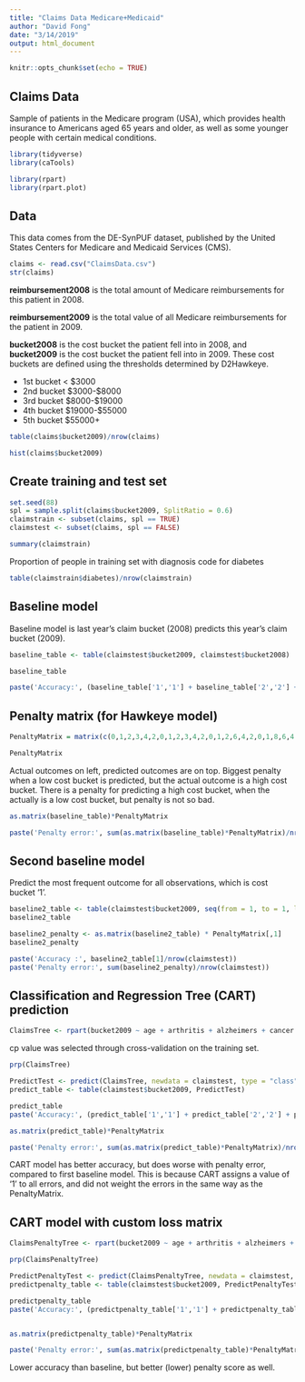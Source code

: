```yaml
---
title: "Claims Data Medicare+Medicaid"
author: "David Fong"
date: "3/14/2019"
output: html_document
---
```


```r
knitr::opts_chunk$set(echo = TRUE)
```

## Claims Data

Sample of patients in the Medicare program (USA), which provides health insurance to Americans aged 65 years and older, as well as some younger people with certain medical conditions.

```r
library(tidyverse)
library(caTools)
```
```r
library(rpart)
library(rpart.plot)
```


## Data

This data comes from the DE-SynPUF dataset, published by the United States Centers for Medicare and Medicaid Services (CMS).

```r
claims <- read.csv("ClaimsData.csv")
str(claims)
```

**reimbursement2008** is the total amount of Medicare reimbursements for this patient in 2008.

**reimbursement2009** is the total value of all Medicare reimbursements for the patient in 2009.

**bucket2008** is the cost bucket the patient fell into in 2008, and **bucket2009** is the cost bucket
the patient fell into in 2009. These cost buckets are defined using the thresholds determined
by D2Hawkeye.

* 1st bucket < $3000
* 2nd bucket $3000-$8000
* 3rd bucket $8000-$19000
* 4th bucket $19000-$55000
* 5th bucket $55000+

```r

table(claims$bucket2009)/nrow(claims)

hist(claims$bucket2009)

```

## Create training and test set

```r
set.seed(88)
spl = sample.split(claims$bucket2009, SplitRatio = 0.6)
claimstrain <- subset(claims, spl == TRUE)
claimstest <- subset(claims, spl == FALSE)
```

```r
summary(claimstrain)
```

Proportion of people in training set with diagnosis code for diabetes

```r
table(claimstrain$diabetes)/nrow(claimstrain)
```

## Baseline model

Baseline model is last year's claim bucket (2008) predicts this year's claim bucket (2009).

```r
baseline_table <- table(claimstest$bucket2009, claimstest$bucket2008)

baseline_table

paste('Accuracy:', (baseline_table['1','1'] + baseline_table['2','2'] + baseline_table['3','3'] + baseline_table['4','4'] + baseline_table['5','5'])/nrow(claimstest))
```

## Penalty matrix (for Hawkeye model)

```r
PenaltyMatrix = matrix(c(0,1,2,3,4,2,0,1,2,3,4,2,0,1,2,6,4,2,0,1,8,6,4,2,0), byrow = TRUE, nrow = 5)

PenaltyMatrix
```

Actual outcomes on left, predicted outcomes are on top.
Biggest penalty when a low cost bucket is predicted, but the actual outcome is a high cost bucket.
There is a penalty for predicting a high cost bucket, when the actually is a low cost bucket, but penalty is not so bad.

```r
as.matrix(baseline_table)*PenaltyMatrix

paste('Penalty error:', sum(as.matrix(baseline_table)*PenaltyMatrix)/nrow(claimstest))

```

## Second baseline model

Predict the most frequent outcome for all observations, which is cost bucket '1'.

```r
baseline2_table <- table(claimstest$bucket2009, seq(from = 1, to = 1, length.out = nrow(claimstest)))
baseline2_table
```

```r
baseline2_penalty <- as.matrix(baseline2_table) * PenaltyMatrix[,1]
baseline2_penalty

paste('Accuracy :', baseline2_table[1]/nrow(claimstest))
paste('Penalty error:', sum(baseline2_penalty)/nrow(claimstest))
```

## Classification and Regression Tree (CART) prediction

```r
ClaimsTree <- rpart(bucket2009 ~ age + arthritis + alzheimers + cancer + copd + depression + diabetes + heart.failure + ihd + kidney + osteoporosis + stroke + bucket2008 + reimbursement2008, data = claimstrain, method = "class", cp = 0.00005)
```

cp value was selected through cross-validation on the training set.

```r
prp(ClaimsTree)
```
```r
PredictTest <- predict(ClaimsTree, newdata = claimstest, type = "class")
predict_table <- table(claimstest$bucket2009, PredictTest)

predict_table
paste('Accuracy:', (predict_table['1','1'] + predict_table['2','2'] + predict_table['3','3'] + predict_table['4','4'] + predict_table['5','5'])/nrow(claimstest))

```

```r
as.matrix(predict_table)*PenaltyMatrix

paste('Penalty error:', sum(as.matrix(predict_table)*PenaltyMatrix)/nrow(claimstest))
```

CART model has better accuracy, but does worse with penalty error, compared to first baseline model.
This is because CART assigns a value of '1' to all errors, and did not weight the errors in the same way as the PenaltyMatrix.

## CART model with custom loss matrix

```r
ClaimsPenaltyTree <- rpart(bucket2009 ~ age + arthritis + alzheimers + cancer + copd + depression + diabetes + heart.failure + ihd + kidney + osteoporosis + stroke + bucket2008 + reimbursement2008, data = claimstrain, method = "class", cp = 0.00005, parms = list(loss = PenaltyMatrix))
```

```r
prp(ClaimsPenaltyTree)
```

```r
PredictPenaltyTest <- predict(ClaimsPenaltyTree, newdata = claimstest, type = "class")
predictpenalty_table <- table(claimstest$bucket2009, PredictPenaltyTest)

predictpenalty_table
paste('Accuracy:', (predictpenalty_table['1','1'] + predictpenalty_table['2','2'] + predictpenalty_table['3','3'] + predictpenalty_table['4','4'] + predictpenalty_table['5','5'])/nrow(claimstest))


as.matrix(predictpenalty_table)*PenaltyMatrix

paste('Penalty error:', sum(as.matrix(predictpenalty_table)*PenaltyMatrix)/nrow(claimstest))
```

Lower accuracy than baseline, but better (lower) penalty score as well.